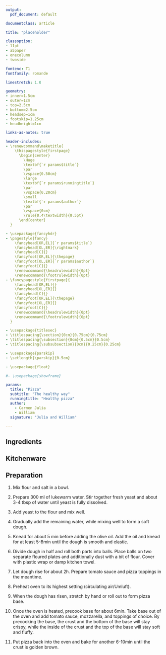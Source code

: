```yaml
---
output:
  pdf_document: default

documentclass: article

title: "placeholder"

classoption:
- 11pt
- a5paper
- onecolumn
- twoside

fontenc: T1
fontfamily: romande

linestretch: 1.0

geometry:
- inner=1.5cm
- outer=1cm
- top=2.5cm
- bottom=2.5cm
- headsep=1cm
- footskip=1.25cm
- headheight=1cm

links-as-notes: true

header-includes:
- \renewcommand\maketitle{
    \thispagestyle{firstpage}
      \begin{center}
        \Huge
        \textbf{`r params$title`}
        \par
        \vspace{0.50cm}
        \large
        \textbf{`r params$runningtitle`}
        \par
        \vspace{0.20cm}
        \small
        \textbf{`r params$author`}
        \par
        \vspace{0cm}
        \rule{0.4\textwidth}{0.5pt}
      \end{center}
  }

- \usepackage{fancyhdr}
- \pagestyle{fancy}
    \fancyhead[OR,EL]{`r params$title`}
    \fancyhead[OL,ER]{\rightmark}
    \fancyhead[C]{}
    \fancyfoot[OR,EL]{\thepage}
    \fancyfoot[OL,ER]{`r params$author`}
    \fancyfoot[C]{}
    \renewcommand{\headrulewidth}{0pt}
    \renewcommand{\footrulewidth}{0pt}
- \fancypagestyle{firstpage}{
    \fancyhead[OR,EL]{}
    \fancyhead[OL,ER]{}
    \fancyhead[C]{}
    \fancyfoot[OR,EL]{\thepage}
    \fancyfoot[OL,ER]{}
    \fancyfoot[C]{}
    \renewcommand{\headrulewidth}{0pt}
    \renewcommand{\footrulewidth}{0pt}
  }

- \usepackage{titlesec}
- \titlespacing{\section}{0cm}{0.75cm}{0.75cm}
- \titlespacing{\subsection}{0cm}{0.5cm}{0.5cm}
- \titlespacing{\subsubsection}{0cm}{0.25cm}{0.25cm}

- \usepackage{parskip}
- \setlength{\parskip}{0.5cm}

- \usepackage{float}

#- \usepackage{showframe}

params:
  title: "Pizza"
  subtitle: "The healthy way"
  runningtitle: "Healthy pizza"
  author:
    - Carmen Julia
    - William
  signature: "Julia and William"

---
```


## Ingredients

\vspace{-0.5cm}
\begin{tabbing}
\hspace{2ex} \= \hspace{20ex} \= \hspace{4ex} \= \\
\>                  \>   2 people                \\
\>                  \> \rule{8ex}{0.5pt}         \\
\> - Flour Type 00  \> 300 \> g                  \\
\> - Flour Type 405 \> 200 \> g                  \\
\> - Lukewarm water \> 300 \> mL                 \\
\> - Salt           \> 15  \> g                  \\
\> - Fresh yeast    \> 5   \> g                  \\
\> - Olive oil      \> 35  \> g                  \\
\> - Sauce          \> to your taste             \\
\> - Toppings       \> to your taste             \\
\end{tabbing}
\vspace{-0.5cm}

## Kitchenware

\vspace{-0.5cm}
\begin{tabbing}
\hspace{2ex} \= \hspace{19ex} \= \\
\> - Bowl          \> x2         \\
\> - Spoon         \> x1         \\
\> - Plates        \> x2         \\
\> - Kitchen towel \> x1         \\
\> - Oven                        \\
\end{tabbing}
\vspace{-0.5cm}

## Preparation

1. Mix flour and salt in a bowl.

2. Prepare 300 ml of lukewarm water. Stir together fresh yeast and about 3-4 tbsp of water until yeast is fully dissolved.

3. Add yeast to the flour and mix well.

4. Gradually add the remaining water, while mixing well to form a soft dough.

5. Knead for about 5 min before adding the olive oil. Add the oil and knead for at least 5-8min until the dough is smooth and elastic.

6. Divide dough in half and roll both parts into balls. Place balls on two separate floured plates and additionally dust with a bit of flour. Cover with plastic wrap or damp kitchen towel.

7. Let dough rise for about 2h. Prepare tomato sauce and pizza toppings in the meantime.

8. Preheat oven to its highest setting (circulating air/Umluft).

9. When the dough has risen, stretch by hand or roll out to form pizza base.

10. Once the oven is heated, precook base for about 6min. Take base out of the oven and add tomato sauce, mozzarella, and toppings of choice. By precooking the base, the crust and the bottom of the base will stay crispy, while the inside of the crust and the top of the base will stay soft and fluffy.

11. Put pizza back into the oven and bake for another 6-10min until the crust is golden brown.

